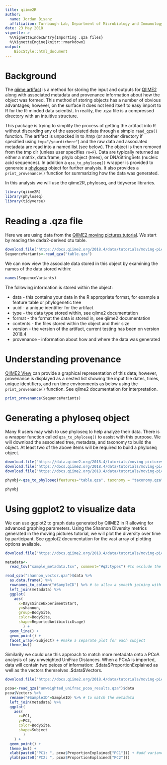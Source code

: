 ```yaml
---
title: qiime2R
author: 
  name: Jordan Bisanz
  affiliation: Turnbaugh Lab, Department of Microbiology and Immunology, University of California San Francisco, San Francisco CA, USA, 94143
date: 23 May 2018
vignette: >
  %\VignetteIndexEntry{Importing .qza files}
  %\VignetteEngine{knitr::rmarkdown}
output: 
    BiocStyle::html_document
---
```


# Background
The [qiime artifact](https://docs.qiime2.org/2018.4/concepts/#data-files-qiime-2-artifacts) is a method for storing the input and outputs for [QIIME2](https://qiime2.org/) along with associated metadata and provenance information about how the object was formed. This method of storing objects has a number of obvious advantages; however, on the surface it does not lend itself to easy import to R for the R-minded data scientist. In reality, the .qza file is a compressed directory with an intuitive structure. 

This package is trying to simplify the process of getting the artifact into R without discarding any of the associated data through a simple `read_qza()` function. The artifact is unpacked in to /tmp (or another directory if specified using `tmp="/yourdirhere"`) and the raw data and associated metadata are read into a named list (see below). The object is then removed from the tmp dir (unless user specifies `rm=F`). Data are typically returned as either a matrix, data.frame, phylo object (trees), or DNAStringSets (nucleic acid sequences). In addition a `qza_to_phyloseq()` wrapper is provided to generate a [phyloseq](https://www.bioconductor.org/packages/release/bioc/html/phyloseq.html) object for further analysis. It also provides a `print_provenance()` function for summarizing how the data was generated.

In this analysis we will use the qiime2R, phyloseq, and tidyverse libraries.

```r
library(qiime2R)
library(phyloseq)
library(tidyverse)
```

# Reading a .qza file

Here we are using data from the [QIIME2 moving pictures tutorial](https://docs.qiime2.org/2018.4/tutorials/moving-pictures/). We start by reading the dada2-derived otu table.

```r
download.file("https://docs.qiime2.org/2018.4/data/tutorials/moving-pictures/table.qza", "table.qza")
SequenceVariants<-read_qza("table.qza")
```

We can now view the associate data stored in this object by examining the names of the data stored within:

```r
names(SequenceVariants)
```

The following information is stored within the object:

* data - this contains your data in the R appropriate format, for example a feature table or phylogenetic tree
* uuid - a unique identifier for the artifact
* type - the data type stored within, see qiime2 documentation
* format - the format the data is stored in, see qiime2 documentation
* contents - the files stored within the object and their size
* version - the version of the artifact, current testing has been on version 2018.4
* provenance - information about how and where the data was generated

# Understanding provenance

[QIIME2 View](https://view.qiime2.org/) can provide a graphical representation of this data; however, provenance is displayed as a nested list showing the input file dates, times, unique identifiers, and run time environments as below using the `print_provenance()` function. See qiime2 documentation for interpretation.

```r
print_provenance(SequenceVariants)
```

# Generating a phyloseq object

Many R users may wish to use phyloseq to help analyze their data. There is a wrapper function called `qza_to_phyloseq()` to assist with this purpose. We will download the associated tree, metadata, and taxonomy to build the object. At least two of the above items will be required to build a phyloseq object.

```r
download.file("https://data.qiime2.org/2018.4/tutorials/moving-pictures/sample_metadata.tsv", "sample_metadata.tsv")
download.file("https://docs.qiime2.org/2018.4/data/tutorials/moving-pictures/taxonomy.qza", "taxonomy.qza")
download.file("https://docs.qiime2.org/2018.4/data/tutorials/moving-pictures/rooted-tree.qza", "rooted-tree.qza")

phyobj<-qza_to_phyloseq(features="table.qza", taxonomy = "taxonomy.qza", tree = "rooted-tree.qza", metadata="sample_metadata.tsv")

phyobj
```

# Using ggplot2 to visualize data

We can use ggplot2 to graph data generated by QIIME2 in R allowing for advanced graphing parameters. Using the Shannon Diversity metrics generated in the moving pictures tutorial, we will plot the diversity over time by participant. See ggplot2 documentation for the vast array of plotting options available.

```r
download.file("https://docs.qiime2.org/2018.4/data/tutorials/moving-pictures/core-metrics-results/shannon_vector.qza", "shannon_vector.qza")

metadata<-
  read_tsv("sample_metadata.tsv", comment="#q2:types") #to exclude the column denoting the variable class

read_qza("shannon_vector.qza")$data %>%
  as.data.frame() %>%
  rownames_to_column("#SampleID") %>% # to allow a smooth joining with the metadata
  left_join(metadata) %>%
  ggplot(
    aes(
      x=DaysSinceExperimentStart, 
      y=shannon, 
      group=BodySite, 
      color=BodySite, 
      shape=ReportedAntibioticUsage)
        ) +
  geom_line() +
  geom_point() +
  facet_wrap(~Subject) + #make a separate plot for each subject
  theme_bw()
```

Similarily we could use this approach to match more metadata onto a PCoA analysis of say unweighted UniFrac Distances. When a PCoA is imported, data will contain two peices of information: .\$data\$ProportionExplained as well as the vectors themselves .\$data\$Vectors.

```r
download.file("https://docs.qiime2.org/2018.4/data/tutorials/moving-pictures/core-metrics-results/unweighted_unifrac_pcoa_results.qza", "unweighted_unifrac_pcoa_results.qza")

pcoa<-read_qza("unweighted_unifrac_pcoa_results.qza")$data
pcoa$Vectors %>%
  rename("#SampleID"=SampleID) %>% # to match the metadata
  left_join(metadata) %>%
  ggplot(
    aes(
      x=PC1, 
      y=PC2, 
      color=BodySite,
      shape=Subject
        )
    ) +
  geom_point() +
  theme_bw() +
  xlab(paste0("PC1: ", pcoa$ProportionExplained["PC1"])) + #add variance explained to axis
  ylab(paste0("PC2: ", pcoa$ProportionExplained["PC2"]))

```

